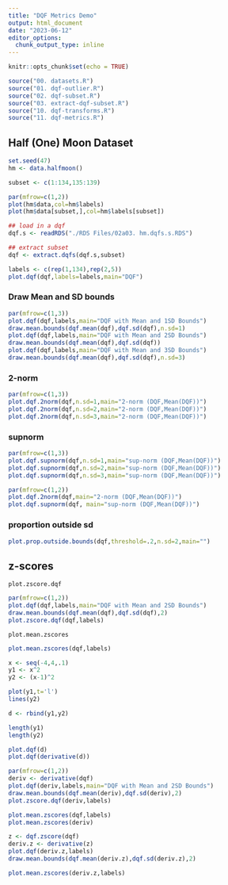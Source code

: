 ```yaml
---
title: "DQF Metrics Demo"
output: html_document
date: "2023-06-12"
editor_options: 
  chunk_output_type: inline
---
```


```r
knitr::opts_chunk$set(echo = TRUE)
```

```r
source("00. datasets.R")
source("01. dqf-outlier.R")
source("02. dqf-subset.R")
source("03. extract-dqf-subset.R")
source("10. dqf-transforms.R")
source("11. dqf-metrics.R")
```

## Half (One) Moon Dataset

```r
set.seed(47)
hm <- data.halfmoon()

subset <- c(1:134,135:139)

par(mfrow=c(1,2))
plot(hm$data,col=hm$labels)
plot(hm$data[subset,],col=hm$labels[subset])
```

```r
## load in a dqf
dqf.s <- readRDS("./RDS Files/02a03. hm.dqfs.s.RDS")
```

```r
## extract subset
dqf <- extract.dqfs(dqf.s,subset)
```

```r
labels <- c(rep(1,134),rep(2,5))
plot.dqf(dqf,labels=labels,main="DQF")
```

### Draw Mean and SD bounds

```r
par(mfrow=c(1,3))
plot.dqf(dqf,labels,main="DQF with Mean and 1SD Bounds")
draw.mean.bounds(dqf.mean(dqf),dqf.sd(dqf),n.sd=1)
plot.dqf(dqf,labels,main="DQF with Mean and 2SD Bounds")
draw.mean.bounds(dqf.mean(dqf),dqf.sd(dqf))
plot.dqf(dqf,labels,main="DQF with Mean and 3SD Bounds")
draw.mean.bounds(dqf.mean(dqf),dqf.sd(dqf),n.sd=3)
```

### 2-norm

```r
par(mfrow=c(1,3))
plot.dqf.2norm(dqf,n.sd=1,main="2-norm (DQF,Mean(DQF))")
plot.dqf.2norm(dqf,n.sd=2,main="2-norm (DQF,Mean(DQF))")
plot.dqf.2norm(dqf,n.sd=3,main="2-norm (DQF,Mean(DQF))")
```

### supnorm

```r
par(mfrow=c(1,3))
plot.dqf.supnorm(dqf,n.sd=1,main="sup-norm (DQF,Mean(DQF))")
plot.dqf.supnorm(dqf,n.sd=2,main="sup-norm (DQF,Mean(DQF))")
plot.dqf.supnorm(dqf,n.sd=3,main="sup-norm (DQF,Mean(DQF))")
```

```r
par(mfrow=c(1,2))
plot.dqf.2norm(dqf,main="2-norm (DQF,Mean(DQF))")
plot.dqf.supnorm(dqf, main="sup-norm (DQF,Mean(DQF))")
```

### proportion outside sd

```r
plot.prop.outside.bounds(dqf,threshold=.2,n.sd=2,main="")
```

## z-scores

`plot.zscore.dqf`

```r
par(mfrow=c(1,2))
plot.dqf(dqf,labels,main="DQF with Mean and 2SD Bounds")
draw.mean.bounds(dqf.mean(dqf),dqf.sd(dqf),2)
plot.zscore.dqf(dqf,labels)
```

`plot.mean.zscores`

```r
plot.mean.zscores(dqf,labels)
```

```r
x <- seq(-4,4,.1)
y1 <- x^2
y2 <- (x-1)^2

plot(y1,t='l')
lines(y2)

d <- rbind(y1,y2)

length(y1)
length(y2)

plot.dqf(d)
plot.dqf(derivative(d))
```

```r
par(mfrow=c(1,2))
deriv <- derivative(dqf)
plot.dqf(deriv,labels,main="DQF with Mean and 2SD Bounds")
draw.mean.bounds(dqf.mean(deriv),dqf.sd(deriv),2)
plot.zscore.dqf(deriv,labels)
```

```r
plot.mean.zscores(dqf,labels)
plot.mean.zscores(deriv)
```
```r
z <- dqf.zscore(dqf)
deriv.z <- derivative(z)
plot.dqf(deriv.z,labels)
draw.mean.bounds(dqf.mean(deriv.z),dqf.sd(deriv.z),2)

plot.mean.zscores(deriv.z,labels)
```





















